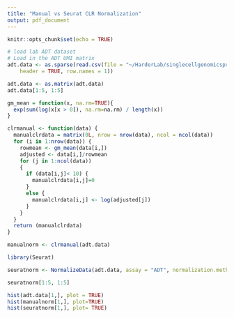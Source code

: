 ---
title: "Manual vs Seurat CLR Normalization"
output: pdf_document
---

```{r setup, include=FALSE}
knitr::opts_chunk$set(echo = TRUE)
```

```{r load dataset, warning=FALSE}
# load lab ADT dataset
# Load in the ADT UMI matrix
adt.data <- as.sparse(read.csv(file = "~/HarderLab/singlecellgenomicspractice/multimodal_tutorial/ADT_raw_data.csv", sep = ",", 
    header = TRUE, row.names = 1))
```

```{r manual clr, echo=FALSE}
adt.data <- as.matrix(adt.data)
adt.data[1:5, 1:5]

gm_mean = function(x, na.rm=TRUE){
  exp(sum(log(x[x > 0]), na.rm=na.rm) / length(x))
}

clrmanual <- function(data) {
  manualclrdata = matrix(0L, nrow = nrow(data), ncol = ncol(data))
  for (i in 1:nrow(data)) {
    rowmean <- gm_mean(data[i,])
    adjusted <- data[i,]/rowmean
    for (j in 1:ncol(data))
    {
      if (data[i,j]< 10) {
        manualclrdata[i,j]=0
      }
      else {
        manualclrdata[i,j] <- log(adjusted[j]) 
      }
    }
  }
  return (manualclrdata)
}

manualnorm <- clrmanual(adt.data)

library(Seurat)

seuratnorm <- NormalizeData(adt.data, assay = "ADT", normalization.method = "CLR")

seuratnorm[1:5, 1:5]

hist(adt.data[1,], plot = TRUE)
hist(manualnorm[1,], plot=TRUE)
hist(seuratnorm[1,], plot= TRUE)

```
